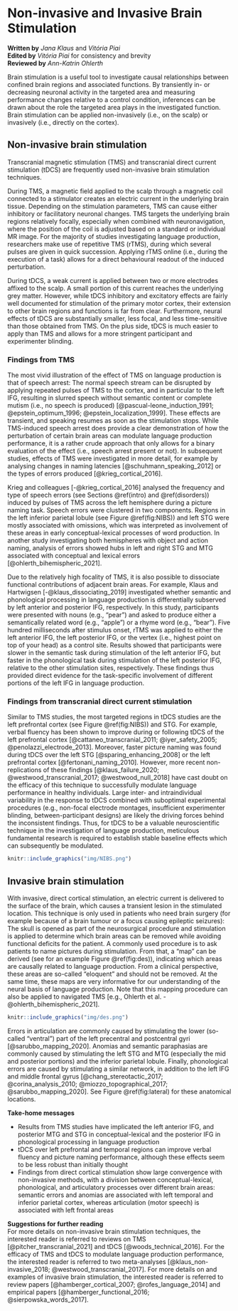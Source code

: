 # Non-invasive and Invasive Brain Stimulation {#stim}

__Written by__ _Jana Klaus_ and _Vitória Piai_  
__Edited by__ _Vitória Piai_ for consistency and brevity  
__Reviewed by__ _Ann-Katrin Ohlerth_  

Brain stimulation is a useful tool to investigate causal relationships between confined brain regions and associated functions. By transiently in- or decreasing neuronal activity in the targeted area and measuring performance changes relative to a control condition, inferences can be drawn about the role the targeted area plays in the investigated function. Brain stimulation can be applied non-invasively (i.e., on the scalp) or invasively (i.e., directly on the cortex).

## Non-invasive brain stimulation

Transcranial magnetic stimulation (TMS) and transcranial direct current stimulation (tDCS) are frequently used non-invasive brain stimulation techniques.   

During TMS, a magnetic field applied to the scalp through a magnetic coil connected to a stimulator creates an electric current in the underlying brain tissue. Depending on the stimulation parameters, TMS can cause either inhibitory or facilitatory neuronal changes. <!--Depending on the frequency (ranging between 1 and 50 Hz) and duration of the stimulation, TMS can cause either inhibitory or facilitatory neuronal changes. -->TMS targets the underlying brain regions relatively focally, especially when combined with neuronavigation, where the position of the coil is adjusted based on a standard or individual MR image. For the majority of studies investigating language production, researchers make use of repetitive TMS (rTMS), during which several pulses are given in quick succession. Applying rTMS online (i.e., during the execution of a task) allows for a direct behavioural readout of the induced perturbation. <!-- Moreover, when given at a specific time point during a trial, it is possible to influence the underlying linguistic process assumed to be taking place at this time (much like a stimulus onset asynchrony manipulation in a picture-word interference task).-->

During tDCS, a weak current <!--(typically 1-2 mA)--> is applied between two or more electrodes affixed to the scalp. A small portion of this current reaches the underlying grey matter. <!--Anodal tDCS is assumed to increase spontaneous neural firing, subsequently improving behaviour, while cathodal tDCS reduces spontaneous neural firing, resulting in performance decreases [@stagg_physiological_2011].--> However, while tDCS inhibitory and excitatory effects are fairly well documented for stimulation of the primary motor cortex, their extension to other brain regions and functions is far from clear. Furthermore, <!--it should be noted that the -->neural effects of tDCS are substantially smaller, less focal, and less time-sensitive than those obtained from TMS. On the plus side, tDCS is much easier to apply than TMS and allows for a more stringent participant and experimenter blinding. 

### Findings from TMS
The most vivid illustration of the effect of TMS on language production is that of speech arrest: The normal speech stream can be disrupted by applying repeated pulses of TMS to the cortex, and in particular to the left IFG, resulting in slurred speech without semantic content or complete mutism (i.e., no speech is produced) [@pascual-leone_induction_1991; @epstein_optimum_1996; @epstein_localization_1999]. These effects are transient, and speaking resumes as soon as the stimulation stops. While TMS-induced speech arrest does provide a clear demonstration of how the perturbation of certain brain areas can modulate language production performance, it is a rather crude approach that only allows for a binary evaluation of the effect (i.e., speech arrest present or not). In subsequent studies, effects of TMS were investigated in more detail, for example by analysing changes in naming latencies [@schuhmann_speaking_2012] or the types of errors produced [@krieg_cortical_2016]. <!--For example, using an event-related design in a picture naming task, Schuhmann et al. [-@schuhmann_speaking_2012] applied <!--three pulses of 40-Hz rTMS at 150, 225, 300, 400, or 525 ms after picture onset to the IFG, MTG, or STG (see for anatomy Figure \@ref(fig:lateral)). Relative to picture naming without TMS, naming latencies were delayed when (a) the left MTG was stimulated 225 and 400 ms after picture onset, (b) the left IFG was stimulated 300 ms after picture onset, and (c) the left STG was stimulated 400 ms after picture onset. This was interpreted as an early role of the MTG in lexical selection, the IFG in phonological encoding, and MTG and STG in self-monitoring (see Sections \@ref(CognitiveArchitectureI), \@ref(CognitiveArchitectureII) and \@ref(CognitiveArchitectureIII)). --> 

Krieg and colleagues [-@krieg_cortical_2016] analysed the frequency and type of speech errors (see Sections \@ref(intro) and \@ref(disorders)) induced by pulses of TMS across the left hemisphere during a picture naming task. Speech errors were clustered in two components. Regions in the left inferior parietal lobule (see Figure \@ref(fig:NIBS)) and left STG were mostly associated with omissions, which was interpreted as involvement of these areas in early conceptual-lexical processes of word production. In another study investigating both hemispheres with object and action naming, analysis of errors showed hubs in left and right STG and MTG associated with conceptual and lexical errors [@ohlerth_bihemispheric_2021]. 

Due to the relatively high focality of TMS, it is also possible to dissociate functional contributions of adjacent brain areas. For example, Klaus and Hartwigsen [-@klaus_dissociating_2019] investigated whether semantic and phonological processing in language production is differentially subserved by left anterior and posterior IFG, respectively. In this study, participants were presented with nouns (e.g., “pear”) and asked to produce either a semantically related word (e.g., “apple”) or a rhyme word (e.g., “bear”). Five hundred milliseconds after stimulus onset, <!--five pulses of 10-Hz -->rTMS was applied to either the left anterior IFG, the left posterior IFG, or the vertex (i.e., highest point on top of your head) as a control site. Results showed that participants were slower in the semantic task during stimulation of the left anterior IFG, but faster in the phonological task during stimulation of the left posterior IFG, relative to the other stimulation sites, respectively. These findings thus provided direct evidence for the task-specific involvement of different portions of the left IFG in language production.


### Findings from transcranial direct current stimulation
Similar to TMS studies, the most targeted regions in tDCS studies are the left prefrontal cortex (see Figure \@ref(fig:NIBS)) and STG. For example, verbal fluency has been shown to improve during or following <!--anodal -->tDCS of the left prefrontal cortex [@cattaneo_transcranial_2011; @iyer_safety_2005; @penolazzi_electrode_2013]. Moreover, faster picture naming was found during <!--anodal -->tDCS over the left STG [@sparing_enhancing_2008] or the left prefrontal cortex [@fertonani_naming_2010]. However, more recent non-replications of these findings [@klaus_failure_2020; @westwood_transcranial_2017; @westwood_null_2018] have cast doubt on the efficacy of this technique to successfully modulate language performance in healthy individuals. Large inter- and intraindividual variability in the response to tDCS combined with suboptimal experimental procedures (e.g., non-focal electrode montages, insufficient experimenter blinding, between-participant designs) are likely the driving forces behind the inconsistent findings. Thus, for tDCS to be a valuable neuroscientific technique in the investigation of language production, meticulous fundamental research is required to establish stable baseline effects which can subsequently be modulated.



```{r NIBS, echo=FALSE, out.width="80%", fig.cap="Overview of left-hemispheric brain regions involved in language production, as indicated by TMS (grey boxes) and tDCS studies (yellow boxes)."}
knitr::include_graphics("img/NIBS.png")
```

## Invasive brain stimulation
With invasive, direct cortical stimulation, an electric current is delivered to the surface of the brain, which causes a transient lesion in the stimulated location. This technique is only used in patients who need brain surgery (for example because of a brain tumour or a focus causing epileptic seizures): The skull is opened as part of the neurosurgical procedure and stimulation is applied to determine which brain areas can be removed while avoiding functional deficits for the patient. A commonly used procedure is to ask patients to name pictures during stimulation. From that, a "map" can be derived (see for an example Figure \@ref(fig:des)), indicating which areas are causally related to language production. From a clinical perspective, these areas are so-called "eloquent" and should not be removed. At the same time, these maps are very informative for our understanding of the neural basis of language production. Note that this mapping procedure can also be applied to navigated TMS [e.g., Ohlerth et al. -@ohlerth_bihemispheric_2021].  



```{r des, echo=FALSE, out.width="80%", fig.cap="Intraoperative photograph of the exposed cortical surface before (left) and after (right) the removal of the tumour. The numbers indicate the locations that were tested with direct cortical stimulation."}
knitr::include_graphics("img/des.png")
```


Errors in articulation are commonly caused by stimulating the lower (so-called "ventral") part of the left precentral and postcentral gyri [@sarubbo_mapping_2020]. Anomias and semantic paraphasias are commonly caused by stimulating the left STG and MTG (especially the mid and posterior portions) and the inferior parietal lobule. Finally, phonological errors are caused by stimulating a similar network, in addition to the left IFG and middle frontal gyrus [@chang_stereotactic_2017; @corina_analysis_2010; @miozzo_topographical_2017; @sarubbo_mapping_2020]. See Figure \@ref(fig:lateral) for these anatomical locations.


:::insum
__Take-home messages__   

* Results from TMS studies have implicated the left anterior IFG, and posterior MTG and STG in conceptual-lexical and the posterior IFG in phonological processing in language production  
* tDCS over left prefrontal and temporal regions can improve verbal fluency and picture naming performance, although these effects seem to be less robust than initially thought    
* Findings from direct cortical stimulation show large convergence with non-invasive methods, with a division between conceptual-lexical, phonological, and articulatory processes over different brain areas: semantic errors and anomias are associated with left temporal and inferior parietal cortex, whereas articulation (motor speech) is associated with left frontal areas  
:::


:::reading
__Suggestions for further reading__  
For more details on non-invasive brain stimulation techniques, the interested reader is referred to reviews on TMS [@pitcher_transcranial_2021] and tDCS [@woods_technical_2016]. For the efficacy of TMS and tDCS to modulate language production performance, the interested reader is referred to two meta-analyses [@klaus_non-invasive_2018; @westwood_transcranial_2017]. For more details on and examples of invasive brain stimulation, the interested reader is referred to review papers [@hamberger_cortical_2007; @rofes_language_2014] and empirical papers [@hamberger_functional_2016; @sierpowska_words_2017].
:::
